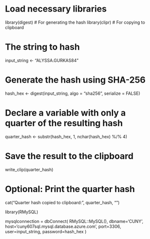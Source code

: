 
# Load necessary libraries
library(digest)     # For generating the hash
library(clipr)      # For copying to clipboard

# The string to hash
input_string <- "ALYSSA.GURKAS84"

# Generate the hash using SHA-256
hash_hex <- digest(input_string, algo = "sha256", serialize = FALSE)

# Declare a variable with only a quarter of the resulting hash
quarter_hash <- substr(hash_hex, 1, nchar(hash_hex) %/% 4)

# Save the result to the clipboard
write_clip(quarter_hash)

# Optional: Print the quarter hash
cat("Quarter hash copied to clipboard:", quarter_hash, "\n")


library(RMySQL)

mysqlconnection = dbConnect(
  RMySQL::MySQL(),
  dbname='CUNY',
  host='cuny607sql.mysql.database.azure.com',
  port=3306,
  user=input_string,
  password=hash_hex
)

